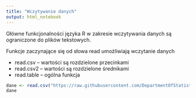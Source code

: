 ```yaml
---
title: "Wczytywanie danych"
output: html_notebook
---
```


Główne funkcjonalności języka R w zakresie wczytywania danych są ograniczone do plików tekstowych.

Funkcje zaczynające się od słowa read umożliwiają wczytanie danych

+ read.csv -- wartości są rozdzielone przecinkami 
+ read.csv2 -- wartości są rozdzielone średnikami
+ read.table -- ogólna funkcja


```r
dane <- read.csv("https://raw.githubusercontent.com/DepartmentOfStatisticsPUE/intro-R-2024/main/data-raw/policja-droga-info-dzienne.csv")
dane
```

